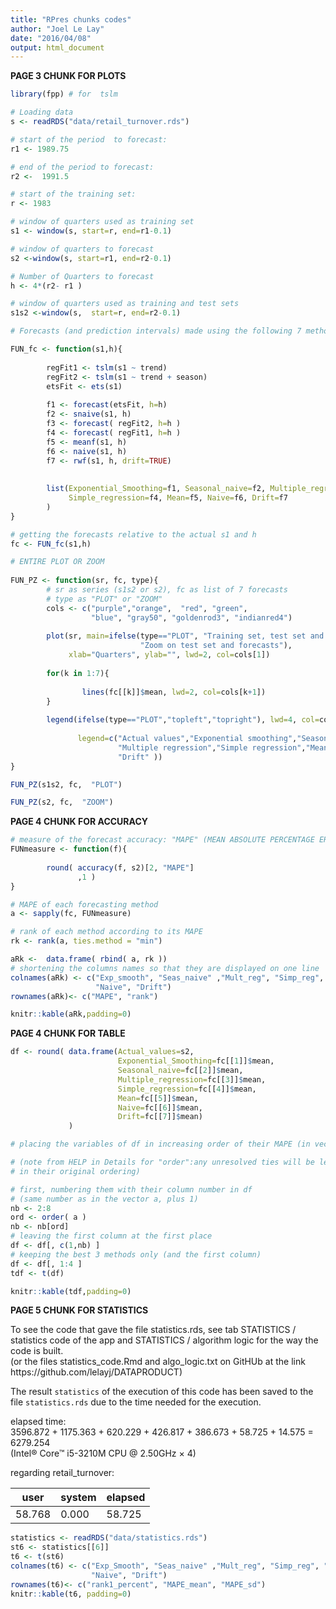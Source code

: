 ```yaml
---
title: "RPres chunks codes"
author: "Joel Le Lay"
date: "2016/04/08"
output: html_document
---
```

**PAGE 3 CHUNK FOR PLOTS**  

```r
library(fpp) # for  tslm

# Loading data  
s <- readRDS("data/retail_turnover.rds")

# start of the period  to forecast:
r1 <- 1989.75

# end of the period to forecast:
r2 <-  1991.5

# start of the training set:
r <- 1983

# window of quarters used as training set
s1 <- window(s, start=r, end=r1-0.1)

# window of quarters to forecast
s2 <-window(s, start=r1, end=r2-0.1) 

# Number of Quarters to forecast
h <- 4*(r2- r1 ) 

# window of quarters used as training and test sets
s1s2 <-window(s,  start=r, end=r2-0.1) 

# Forecasts (and prediction intervals) made using the following 7 methods   

FUN_fc <- function(s1,h){ 
        
        regFit1 <- tslm(s1 ~ trend)
        regFit2 <- tslm(s1 ~ trend + season) 
        etsFit <- ets(s1)
        
        f1 <- forecast(etsFit, h=h)
        f2 <- snaive(s1, h)  
        f3 <- forecast( regFit2, h=h )
        f4 <- forecast( regFit1, h=h )
        f5 <- meanf(s1, h)
        f6 <- naive(s1, h) 
        f7 <- rwf(s1, h, drift=TRUE)
        
        
        list(Exponential_Smoothing=f1, Seasonal_naive=f2, Multiple_regression =f3, 
             Simple_regression=f4, Mean=f5, Naive=f6, Drift=f7
        )
} 

# getting the forecasts relative to the actual s1 and h
fc <- FUN_fc(s1,h)

# ENTIRE PLOT OR ZOOM                
                
FUN_PZ <- function(sr, fc, type){
        # sr as series (s1s2 or s2), fc as list of 7 forecasts
        # type as "PLOT" or "ZOOM"
        cols <- c("purple","orange",  "red", "green", 
                  "blue", "gray50", "goldenrod3", "indianred4")
                        
        plot(sr, main=ifelse(type=="PLOT", "Training set, test set and forecasts",
                             "Zoom on test set and forecasts"), 
             xlab="Quarters", ylab="", lwd=2, col=cols[1])
        
        for(k in 1:7){
                
                lines(fc[[k]]$mean, lwd=2, col=cols[k+1])
        }
        
        legend(ifelse(type=="PLOT","topleft","topright"), lwd=4, col=cols,
               
               legend=c("Actual values","Exponential smoothing","Seasonal naive",
                        "Multiple regression","Simple regression","Mean", "Naive",
                        "Drift" ))
}

```


```r
FUN_PZ(s1s2, fc,  "PLOT")
```

```r
FUN_PZ(s2, fc,  "ZOOM")
```

**PAGE 4 CHUNK FOR ACCURACY**  
                
```r
# measure of the forecast accuracy: "MAPE" (MEAN ABSOLUTE PERCENTAGE ERROR)
FUNmeasure <- function(f){
        
        round( accuracy(f, s2)[2, "MAPE"]
               ,1 )
}

# MAPE of each forecasting method
a <- sapply(fc, FUNmeasure)

# rank of each method according to its MAPE
rk <- rank(a, ties.method = "min")

aRk <-  data.frame( rbind( a, rk ))
# shortening the columns names so that they are displayed on one line
colnames(aRk) <- c("Exp_smooth", "Seas_naive" ,"Mult_reg", "Simp_reg", "Mean", 
                   "Naive", "Drift")
rownames(aRk)<- c("MAPE", "rank")   

knitr::kable(aRk,padding=0)
```

**PAGE 4 CHUNK FOR TABLE**  

```r
df <- round( data.frame(Actual_values=s2,
                        Exponential_Smoothing=fc[[1]]$mean,
                        Seasonal_naive=fc[[2]]$mean,
                        Multiple_regression=fc[[3]]$mean,
                        Simple_regression=fc[[4]]$mean,
                        Mean=fc[[5]]$mean,
                        Naive=fc[[6]]$mean,
                        Drift=fc[[7]]$mean)
             )

# placing the variables of df in increasing order of their MAPE (in vector "a")

# (note from HELP in Details for "order":any unresolved ties will be left
# in their original ordering)

# first, numbering them with their column number in df 
# (same number as in the vector a, plus 1)
nb <- 2:8
ord <- order( a ) 
nb <- nb[ord]
# leaving the first column at the first place
df <- df[, c(1,nb) ] 
# keeping the best 3 methods only (and the first column)
df <- df[, 1:4 ] 
tdf <- t(df)

knitr::kable(tdf,padding=0)                
```

**PAGE 5 CHUNK FOR STATISTICS**  

To see the code that gave the file statistics.rds, 
see tab STATISTICS / statistics code of the app
and STATISTICS / algorithm logic for the way the code is built.  
(or the files statistics_code.Rmd and algo_logic.txt on GitHUb at the link
https://github.com/lelayj/DATAPRODUCT)   

The result `statistics` of the execution of this code has been saved 
to the file `statistics.rds` due to the time needed for the  execution.

elapsed time:   
3596.872 + 1175.363 + 620.229 + 426.817 + 386.673 + 58.725 + 14.575 = 6279.254  
(Intel® Core™ i5-3210M CPU @ 2.50GHz × 4)  

regarding retail_turnover:  

user  |   system  |    elapsed 
------|---------|-----------
58.768  |     0.000   |   58.725

 

```r
statistics <- readRDS("data/statistics.rds")
st6 <- statistics[[6]]
t6 <- t(st6)
colnames(t6) <- c("Exp_Smooth", "Seas_naive" ,"Mult_reg", "Simp_reg", "Mean",
                  "Naive", "Drift")
rownames(t6)<- c("rank1_percent", "MAPE_mean", "MAPE_sd")   
knitr::kable(t6, padding=0)                     
```

